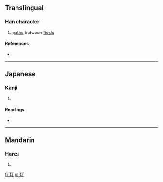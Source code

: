 ==Translingual==

===Han character===
{{Han char|rn=32|rad=土|as=02|sn=5|four=4112<sub>0</sub>|canj=土一弓 (GMN)}}
# [[paths]] between [[fields]]

====References====
* {{Han ref|kx=0223.040|dkj=04872|dj=0455.040|hdz=10417.060|uh=5722|ud=22306|bh=C96E|bd=51566}}

----

==Japanese==

===Kanji===
{{ja-kanji|grade=|rs=土02}}

# {{defn|lang=ja|sort=土02}}

====Readings====
* {{ja-readings|on=[[てい]] (tei), [[ちょう]] (chō), [[てん]] (ten)|kun=[[たいらか]] (tairaka)}}

----

==Mandarin==

===Hanzi===
{{cmn-hanzi|pin=[[tīng]] ([[ting1]])|wg=t'ing<sup>1</sup>}}

# {{defn|lang=cmn|sort=土02}}

[[fr:圢]]
[[pl:圢]]